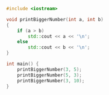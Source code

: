 ```cpp title="Print the bigger of two numbers"
#include <iostream>

void printBiggerNumber(int a, int b)
{
	if (a > b)
		std::cout << a << '\n';
	else
		std::cout << b << '\n';
}

int main() {
	printBiggerNumber(3, 5);
	printBiggerNumber(5, 3);
	printBiggerNumber(3, 10);
}
```